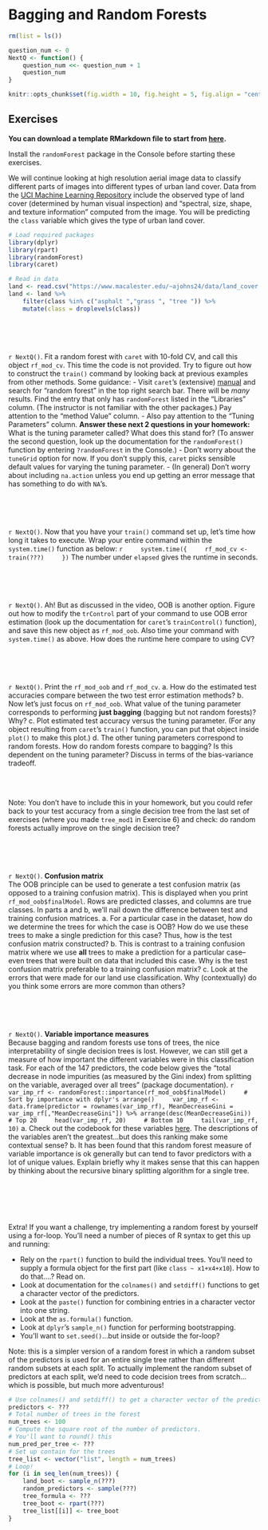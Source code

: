 # Bagging and Random Forests

```r
rm(list = ls())

question_num <- 0
NextQ <- function() {
    question_num <<- question_num + 1
    question_num
}

knitr::opts_chunk$set(fig.width = 10, fig.height = 5, fig.align = "center")
```

## Exercises

**You can download a template RMarkdown file to start from [here](template_rmds/13-bagging-rf.Rmd).**

Install the `randomForest` package in the Console before starting these exercises.

We will continue looking at high resolution aerial image data to classify different parts of images into different types of urban land cover. Data from the [UCI Machine Learning Repository](https://archive.ics.uci.edu/ml/datasets/Urban+Land+Cover) include the observed type of land cover (determined by human visual inspection) and "spectral, size, shape, and texture information" computed from the image. You will be predicting the `class` variable which gives the type of urban land cover.

```r
# Load required packages
library(dplyr)
library(rpart)
library(randomForest)
library(caret)

# Read in data
land <- read.csv("https://www.macalester.edu/~ajohns24/data/land_cover.csv")
land <- land %>% 
    filter(class %in% c("asphalt ","grass ", "tree ")) %>% 
    mutate(class = droplevels(class))
```

<br>
<br>
<br>

`r NextQ()`. Fit a random forest with `caret` with 10-fold CV, and call this object `rf_mod_cv`. This time the code is not provided. Try to figure out how to construct the `train()` command by looking back at previous examples from other methods. Some guidance:
    - Visit `caret`'s (extensive) [manual](https://topepo.github.io/caret/available-models.html) and search for "random forest" in the top right search bar. There will be *many* results. Find the entry that only has `randomForest` listed in the "Libraries" column. (The instructor is not familiar with the other packages.) Pay attention to the "method Value" column.
    - Also pay attention to the "Tuning Parameters" column. **Answer these next 2 questions in your homework:** What is the tuning parameter called? What does this stand for? (To answer the second question, look up the documentation for the `randomForest()` function by entering `?randomForest` in the Console.)
    - Don't worry about the `tuneGrid` option for now. If you don't supply this, `caret` picks sensible default values for varying the tuning parameter.
    - (In general) Don't worry about including `na.action` unless you end up getting an error message that has something to do with `NA`'s.

<br>
<br>
<br>

`r NextQ()`. Now that you have your `train()` command set up, let's time how long it takes to execute. Wrap your entire command within the `system.time()` function as below:
    ```r
    system.time({
    rf_mod_cv <- train(???)
    })
    ```
    The number under `elapsed` gives the runtime in seconds.

<br>
<br>
<br>

`r NextQ()`. Ah! But as discussed in the video, OOB is another option. Figure out how to modify the `trControl` part of your command to use OOB error estimation (look up the documentation for `caret`'s `trainControl()` function), and save this new object as `rf_mod_oob`. Also time your command with `system.time()` as above. How does the runtime here compare to using CV?

<br>
<br>
<br>

`r NextQ()`. Print the `rf_mod_oob` and `rf_mod_cv`.
    a. How do the estimated test accuracies compare between the two test error estimation methods?
    b. Now let's just focus on `rf_mod_oob`. What value of the tuning parameter corresponds to performing **just bagging** (bagging but not random forests)? Why?
    c. Plot estimated test accuracy versus the tuning parameter. (For any object resulting from `caret`'s `train()` function, you can put that object inside `plot()` to make this plot.)
    d. The other tuning parameters correspond to random forests. How do random forests compare to bagging? Is this dependent on the tuning parameter? Discuss in terms of the bias-variance tradeoff.

<br>
<br>

Note: You don't have to include this in your homework, but you could refer back to your test accuracy from a single decision tree from the last set of exercises (where you made `tree_mod1` in Exercise 6) and check: do random forests actually improve on the single decision tree?

<br>
<br>
<br>

`r NextQ()`. **Confusion matrix**    
    The OOB principle can be used to generate a test confusion matrix (as opposed to a training confusion matrix). This is displayed when you print `rf_mod_oob$finalModel`. Rows are predicted classes, and columns are true classes. In parts a and b, we'll nail down the difference between test and training confusion matrices.
    a. For a particular case in the dataset, how do we determine the trees for which the case is OOB? How do we use these trees to make a single prediction for this case? Thus, how is the test confusion matrix constructed?
    b. This is contrast to a training confusion matrix where we use **all** trees to make a prediction for a particular case--even trees that were built on data that included this case. Why is the test confusion matrix preferable to a training confusion matrix?
    c. Look at the errors that were made for our land use classification. Why (contextually) do you think some errors are more common than others?

<br>
<br>
<br>

`r NextQ()`. **Variable importance measures**    
    Because bagging and random forests use tons of trees, the nice interpretability of single decision trees is lost. However, we can still get a measure of how important the different variables were in this classification task. For each of the 147 predictors, the code below gives the "total decrease in node impurities (as measured by the Gini index) from splitting on the variable, averaged over all trees" (package documentation).
    ```r
    var_imp_rf <- randomForest::importance(rf_mod_oob$finalModel)
    # Sort by importance with dplyr's arrange()
    var_imp_rf <- data.frame(predictor = rownames(var_imp_rf), MeanDecreaseGini = var_imp_rf[,"MeanDecreaseGini"]) %>% arrange(desc(MeanDecreaseGini))
    # Top 20
    head(var_imp_rf, 20)
    # Bottom 10
    tail(var_imp_rf, 10)
    ```
    a. Check out the codebook for these variables [here](https://archive.ics.uci.edu/ml/datasets/Urban+Land+Cover). The descriptions of the variables aren't the greatest...but does this ranking make some contextual sense?
    b. It has been found that this random forest measure of variable importance is ok generally but can tend to favor predictors with a lot of unique values. Explain briefly why it makes sense that this can happen by thinking about the recursive binary splitting algorithm for a single tree.

<br>
<br>
<br>
<br>

Extra! If you want a challenge, try implementing a random forest by yourself using a for-loop. You'll need a number of pieces of R syntax to get this up and running:

- Rely on the `rpart()` function to build the individual trees. You'll need to supply a formula object for the first part (like `class ~ x1+x4+x10`). How to do that....? Read on.
- Look at documentation for the `colnames()` and `setdiff()` functions to get a character vector of the predictors.
- Look at the `paste()` function for combining entries in a character vector into one string.
- Look at the `as.formula()` function.
- Look at `dplyr`'s `sample_n()` function for performing bootstrapping.
- You'll want to `set.seed()`...but inside or outside the for-loop?

Note: this is a simpler version of a random forest in which a random subset of the predictors is used for an entire single tree rather than different random subsets at each split. To actually implement the random subset of predictors at each split, we'd need to code decision trees from scratch...which is possible, but much more adventurous!

```r
# Use colnames() and setdiff() to get a character vector of the predictors:
predictors <- ???
# Total number of trees in the forest
num_trees <- 100
# Compute the square root of the number of predictors.
# You'll want to round() this
num_pred_per_tree <- ???
# Set up contain for the trees
tree_list <- vector("list", length = num_trees)
# Loop!
for (i in seq_len(num_trees)) {
    land_boot <- sample_n(???)
    random_predictors <- sample(???)
    tree_formula <- ???
    tree_boot <- rpart(???)
    tree_list[[i]] <- tree_boot
}
```

